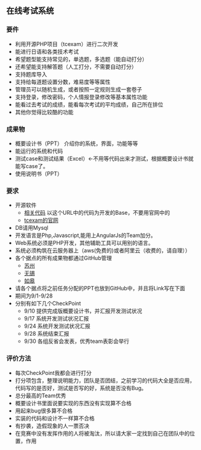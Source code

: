 ==在线考试系统==
===要件===
*利用开源PHP项目（tcexam）进行二次开发
*能进行日语和各类技术考试
*希望题型能支持常见的，单选题，多选题（能自动打分）
*还希望能支持解答题（人工打分，不需要自动打分）
*支持题库导入
*支持给每道题设置分数，难易度等等属性
*管理员可以随机生成，或者按照一定规则生成一套卷子
*支持登录，修改密码，个人情报登录修改等基本属性功能
*能看过去考试的成绩，能看每次考试的平均成绩，自己所在排位
*其他你觉得比较酷的功能


===成果物===
*概要设计书（PPT） 介绍你的系统，界面，功能等等
*能运行的系统和代码
*测试case和测试结果（Excel）←不用等代码出来才测试，根据概要设计书就能写case了。
*使用说明书（PPT）


===要求===
*开源软件
**[https://github.com/C3140/tcexam 相关代码]  以这个URL中的代码为开发的Base，不要用官网中的
**[https://tcexam.org/ tcexam的官网]
*DB请用Mysql
*开发语言是Php,Javascript,能用上AngularJs的Team加分。
*Web系统必须是PHP开发，其他辅助工具可以用别的语言。
*系统必须构筑在云服务器上（aws(免费的)或者阿里云（收费的，请自理））
*各个据点的所有成果物都通过GitHub管理
**[https://github.com/C3140/lkg-exam-sz 苏州]
**[https://github.com/C3140/lkg-exam-wx 无锡]
**[https://github.com/C3140/lkg-exam-rg 如皋]
*请各个据点将之前任务分配的PPT也放到GitHub中，并且将Link写在下面
*期间为9/1-9/28
*分别有如下几个CheckPoint
**9/10 提供完成版概要设计书，并汇报开发测试状况
**9/17 系统开发测试状况汇报
**9/24 系统开发测试状况汇报
**9/28 系统结束汇报
**9/30 各组反省会发表，优秀team表彰会举行


===评价方法===
*每次CheckPoint我都会进行打分
*打分项包含，整理说明能力，团队是否团结，之前学习的代码大全是否应用，代码写的是否好，测试是否写的好，系统是否没有Bug。
*总分最高的Team优秀
*概要设计书里面说要实现的东西没有实现算不合格
*用起来bug很多算不合格
*实装的代码和设计不一样算不合格
*有抄袭，造假现象的人一票否决
*在竞赛中没有发挥作用的人将被淘汰，所以请大家一定找到自己在团队中的位置，作用




